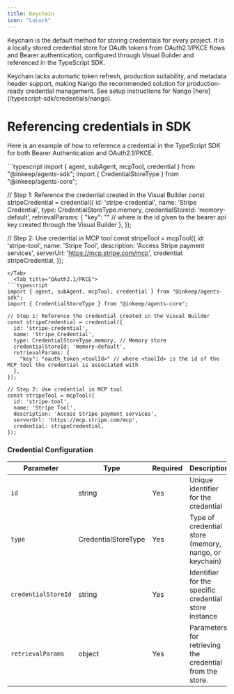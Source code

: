 ```yaml
---
title: Keychain
icon: "LuLock"
---
```


Keychain is the default method for storing credentials for every project. It is a locally stored credential store for OAuth tokens from OAuth2.1/PKCE flows and Bearer authentication, configured through Visual Builder and referenced in the TypeScript SDK. 

<Warning>
Keychain lacks automatic token refresh, production suitability, and metadata header support, making Nango the recommended solution for production-ready credential management. See setup instructions for Nango [here](/typescript-sdk/credentials/nango).
</Warning>

# Referencing credentials in SDK

Here is an example of how to reference a credential in the TypeScript SDK for both Bearer Authentication and OAuth2.1/PKCE.

<Tabs>
  <Tab title="Bearer Authentication">
```typescript
import { agent, subAgent, mcpTool, credential } from "@inkeep/agents-sdk";
import { CredentialStoreType } from "@inkeep/agents-core";

// Step 1: Reference the credential created in the Visual Builder
const stripeCredential = credential({
  id: 'stripe-credential',
  name: 'Stripe Credential',
  type: CredentialStoreType.memory,
  credentialStoreId: 'memory-default',
  retrievalParams: {
    "key": "<id-given-to-bearer-api-key>" // where <id-given-to-bearer-api-key> is the id given to the bearer api key created through the Visual Builder
  },
});

// Step 2: Use credential in MCP tool
const stripeTool = mcpTool({
  id: 'stripe-tool',
  name: 'Stripe Tool',
  description: 'Access Stripe payment services',
  serverUrl: 'https://mcp.stripe.com/mcp',
  credential: stripeCredential,
});
``` 
</Tab>
  <Tab title="OAuth2.1/PKCE">
```typescript
import { agent, subAgent, mcpTool, credential } from "@inkeep/agents-sdk";
import { CredentialStoreType } from "@inkeep/agents-core";

// Step 1: Reference the credential created in the Visual Builder
const stripeCredential = credential({
  id: 'stripe-credential',
  name: 'Stripe Credential',
  type: CredentialStoreType.memory, // Memory store
  credentialStoreId: 'memory-default',
  retrievalParams: {
    "key": "oauth_token_<toolId>" // where <toolId> is the id of the MCP tool the credential is associated with
  },
});

// Step 2: Use credential in MCP tool
const stripeTool = mcpTool({
  id: 'stripe-tool',
  name: 'Stripe Tool',
  description: 'Access Stripe payment services',
  serverUrl: 'https://mcp.stripe.com/mcp',
  credential: stripeCredential,
});
```  
</Tab>
</Tabs>

### Credential Configuration

| Parameter | Type | Required | Description |
|-----------|------|----------|-------------|
| `id` | string | Yes | Unique identifier for the credential |
| `type` | CredentialStoreType | Yes | Type of credential store (memory, nango, or keychain) |
| `credentialStoreId` | string | Yes | Identifier for the specific credential store instance |
| `retrievalParams` | object | Yes | Parameters for retrieving the credential from the store. |
